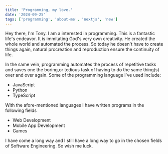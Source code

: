 ```yaml
---
title: 'Programming, my love.'
date: '2024-09-25'
tags: ['programming', 'about-me', 'nextjs', 'new']
---
```


Hey there, I'm Tony. I am a interested in programming. This is a fantastic life's endeavor. It is immitating God's very own creativity. He created the whole world and automated the process. So today he doesn't have to create things again, natural procreation and reproduction ensure the continuity of life. 

<CustomImage src="https://raw.githubusercontent.com/gitdagray/test-blogposts/main/${fileName}" />
In the same vein, programming automates the process of repetitive tasks and saves one the boring,or tedious task of having to do the same thing(s) over and over again.
Some of the programming language I've used include:

- JavaScript
- Python
- TypeScript


With the afore-mentioned languages I have written programs in the following fields

- Web Development
- Mobile App Development
- Games

I have come a long way and I still have a long way to go in the chosen fields of Software Engineering. So wish me luck.

